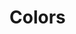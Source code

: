

<Meta title="Colors" />

# Colors

<ColorPalette>
  <ColorItem
    title="theme.color.black"
    subtitle="Black"
    colors={[theme.color.black]}
  />
  <ColorItem
    title="theme.color.white"
    subtitle="Black"
    colors={[theme.color.white]}
  />
  <ColorItem
    title="theme.color.brand01~08"
    subtitle="Brand"
    colors={[
      theme.color.brand01,
      theme.color.brand02,
      theme.color.brand03,
      theme.color.brand04,
      theme.color.brand05,
      theme.color.brand06,
      theme.color.brand07,
      theme.color.brand08,
    ]}
  />
  <ColorItem
    title="theme.color.gray01~09"
    subtitle="Gray"
    colors={[
      theme.color.gray00,
      theme.color.gray01,
      theme.color.gray02,
      theme.color.gray03,
      theme.color.gray04,
      theme.color.gray05,
      theme.color.gray06,
      theme.color.gray07,
      theme.color.gray08,
      theme.color.gray09,
    ]}
  />
</ColorPalette>
